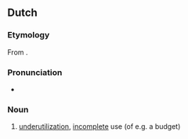 ==Dutch==

===Etymology===
From {{suffix|onderbenutten|ing|lang=nl}}.

===Pronunciation===
* {{audio|Nl-onderbenutting.ogg|Audio|lang=nl}}

===Noun===
{{nl-noun|f|-|-}}

# [[underutilization]], [[incomplete]] use (of e.g. a budget)